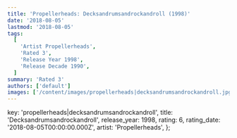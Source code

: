 ```yaml
---
title: 'Propellerheads: Decksandrumsandrockandroll (1998)'
date: '2018-08-05'
lastmod: '2018-08-05'
tags:
  [
    'Artist Propellerheads',
    'Rated 3',
    'Release Year 1998',
    'Release Decade 1990',
  ]
summary: 'Rated 3'
authors: ['default']
images: ['/content/images/propellerheads|decksandrumsandrockandroll.jpg']
---
```


  key: 'propellerheads|decksandrumsandrockandroll',
  title: 'Decksandrumsandrockandroll',
  release_year: 1998,
  rating: 6,
  rating_date: '2018-08-05T00:00:00.000Z',
  artist: 'Propellerheads',
};

<MusicRating data={data} />

